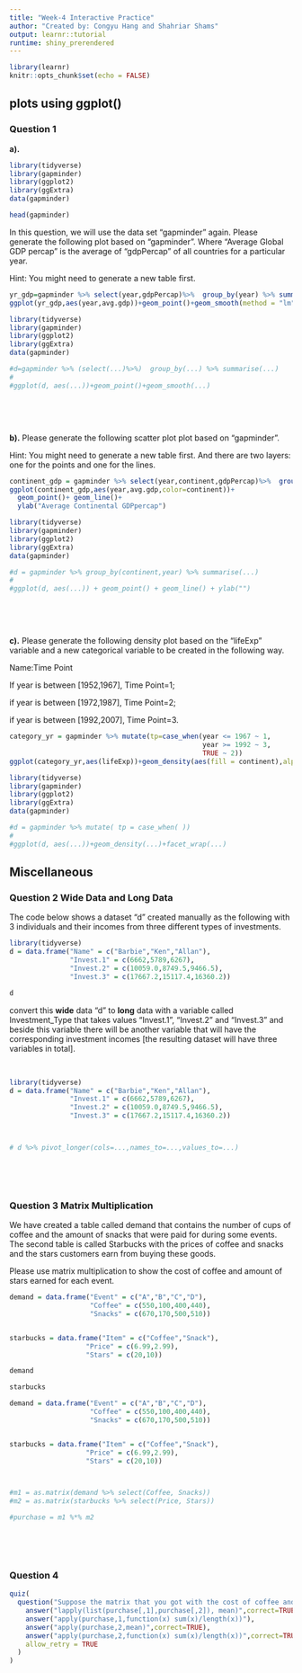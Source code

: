 ```yaml
---
title: "Week-4 Interactive Practice"
author: "Created by: Congyu Hang and Shahriar Shams"
output: learnr::tutorial
runtime: shiny_prerendered
---
```


```r
library(learnr)
knitr::opts_chunk$set(echo = FALSE)
```


## plots using ggplot()

### Question 1

__a).__


```r
library(tidyverse)
library(gapminder)
library(ggplot2)
library(ggExtra)
data(gapminder)

head(gapminder)
```

In this question, we will use the data set "gapminder" again. Please generate the following plot based on "gapminder". Where "Average Global GDP percap" is the average of "gdpPercap" of all countries for a particular year.


Hint: You might need to generate a new table first. 

```r
yr_gdp=gapminder %>% select(year,gdpPercap)%>%  group_by(year) %>% summarise(avg.gdp = mean(gdpPercap))
ggplot(yr_gdp,aes(year,avg.gdp))+geom_point()+geom_smooth(method = "lm")+ylab("Average Global GDPpercap")
```
```r
library(tidyverse)
library(gapminder)
library(ggplot2)
library(ggExtra)
data(gapminder)

```

```r
#d=gapminder %>% (select(...)%>%)  group_by(...) %>% summarise(...)
#
#ggplot(d, aes(...))+geom_point()+geom_smooth(...)
```




\  

\  

__b).__ Please generate the following scatter plot plot based on "gapminder".

Hint: You might need to generate a new table first. And there are two layers: one for the points and one for the lines.


```r
continent_gdp = gapminder %>% select(year,continent,gdpPercap)%>%  group_by(continent,year) %>% summarise(avg.gdp = mean(gdpPercap))
ggplot(continent_gdp,aes(year,avg.gdp,color=continent))+
  geom_point()+ geom_line()+
  ylab("Average Continental GDPpercap")
```


```r
library(tidyverse)
library(gapminder)
library(ggplot2)
library(ggExtra)
data(gapminder)

```

```r
#d = gapminder %>% group_by(continent,year) %>% summarise(...)
#
#ggplot(d, aes(...)) + geom_point() + geom_line() + ylab("")
```


\  

\  

__c).__ Please generate the following density plot based on the "lifeExp" variable and a new categorical variable to be created in the following way.

Name:Time Point

If year is between [1952,1967], Time Point=1;

if year is between [1972,1987], Time Point=2;

if year is between [1992,2007], Time Point=3.


```r
category_yr = gapminder %>% mutate(tp=case_when(year <= 1967 ~ 1,
                                                year >= 1992 ~ 3,
                                                TRUE ~ 2))
ggplot(category_yr,aes(lifeExp))+geom_density(aes(fill = continent),alpha=0.5)+facet_wrap(~tp)+theme(legend.position = "bottom")
```
```r
library(tidyverse)
library(gapminder)
library(ggplot2)
library(ggExtra)
data(gapminder)

```

```r
#d = gapminder %>% mutate( tp = case_when( ))
#
#ggplot(d, aes(...))+geom_density(...)+facet_wrap(...)
```


## Miscellaneous


### Question 2 Wide Data and Long Data
The code below shows a dataset "d" created manually as the following with 3 individuals and their incomes from three different types of investments.



```r
library(tidyverse)
d = data.frame("Name" = c("Barbie","Ken","Allan"),
               "Invest.1" = c(6662,5789,6267),
               "Invest.2" = c(10059.0,8749.5,9466.5),
               "Invest.3" = c(17667.2,15117.4,16360.2))

d

```

convert this __wide__ data "d" to __long__ data with a variable called Investment_Type that takes values "Invest.1", "Invest.2" and "Invest.3" and beside this variable there will be another variable that will have the corresponding investment incomes [the resulting dataset will have three variables in total]. 
 
 \  
 
```r

library(tidyverse)
d = data.frame("Name" = c("Barbie","Ken","Allan"),
               "Invest.1" = c(6662,5789,6267),
               "Invest.2" = c(10059.0,8749.5,9466.5),
               "Invest.3" = c(17667.2,15117.4,16360.2))




```

```r
# d %>% pivot_longer(cols=...,names_to=...,values_to=...)
```


\  

\  

### Question 3 Matrix Multiplication

We have created a table called demand that contains the number of cups of coffee and the amount of snacks that were paid for during some events. The second table is called Starbucks with the prices of coffee and snacks and the stars customers earn from buying these goods. 

Please use matrix multiplication to show the cost of coffee and amount of stars earned for each event.

```r
demand = data.frame("Event" = c("A","B","C","D"),
                    "Coffee" = c(550,100,400,440),
                    "Snacks" = c(670,170,500,510))


starbucks = data.frame("Item" = c("Coffee","Snack"),
                   "Price" = c(6.99,2.99),
                   "Stars" = c(20,10))

demand

starbucks
```


```r

demand = data.frame("Event" = c("A","B","C","D"),
                    "Coffee" = c(550,100,400,440),
                    "Snacks" = c(670,170,500,510))


starbucks = data.frame("Item" = c("Coffee","Snack"),
                   "Price" = c(6.99,2.99),
                   "Stars" = c(20,10))




```


```r
#m1 = as.matrix(demand %>% select(Coffee, Snacks))
#m2 = as.matrix(starbucks %>% select(Price, Stars))

#purchase = m1 %*% m2
```

\  

\  


### Question 4

```r
quiz(
  question("Suppose the matrix that you got with the cost of coffee and amount of stars earned for each event is called 'purchase'. Which of the options will generate the average cost of coffee and average  amount of stars earned per event,select all that apply",
    answer("lapply(list(purchase[,1],purchase[,2]), mean)",correct=TRUE),
    answer("apply(purchase,1,function(x) sum(x)/length(x))"),
    answer("apply(purchase,2,mean)",correct=TRUE),
    answer("apply(purchase,2,function(x) sum(x)/length(x))",correct=TRUE),
    allow_retry = TRUE
  )
)
```

